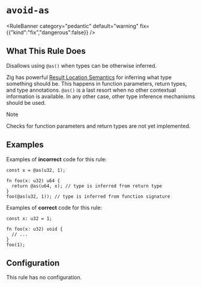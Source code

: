 # `avoid-as`

<RuleBanner category="pedantic" default="warning" fix={{"kind":"fix","dangerous":false}} />

## What This Rule Does

Disallows using `@as()` when types can be otherwise inferred.

Zig has powerful [Result Location Semantics](https://ziglang.org/documentation/master/#Result-Location-Semantics) for inferring what type
something should be. This happens in function parameters, return types,
and type annotations. `@as()` is a last resort when no other contextual
information is available. In any other case, other type inference mechanisms
should be used.

> [!NOTE]
> Checks for function parameters and return types are not yet implemented.

## Examples

Examples of **incorrect** code for this rule:
```zig
const x = @as(u32, 1);

fn foo(x: u32) u64 {
  return @as(u64, x); // type is inferred from return type
}
foo(@as(u32, 1)); // type is inferred from function signature
```

Examples of **correct** code for this rule:
```zig
const x: u32 = 1;

fn foo(x: u32) void {
  // ...
}
foo(1);
```

## Configuration
This rule has no configuration.
